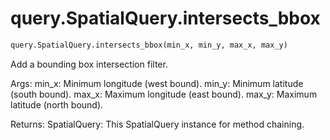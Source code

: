 # query.SpatialQuery.intersects_bbox { #soildb.query.SpatialQuery.intersects_bbox }

```python
query.SpatialQuery.intersects_bbox(min_x, min_y, max_x, max_y)
```

Add a bounding box intersection filter.

Args:
    min_x: Minimum longitude (west bound).
    min_y: Minimum latitude (south bound).
    max_x: Maximum longitude (east bound).
    max_y: Maximum latitude (north bound).

Returns:
    SpatialQuery: This SpatialQuery instance for method chaining.